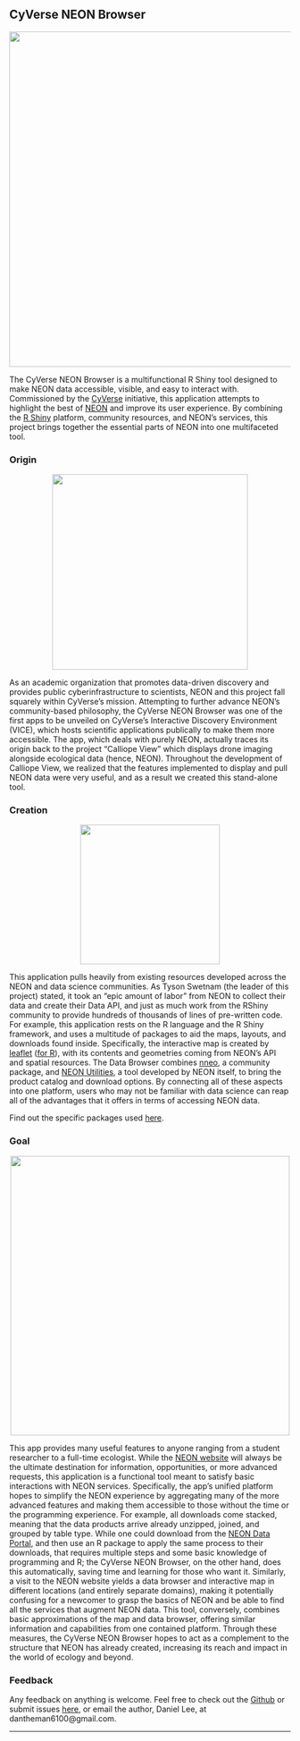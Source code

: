 ## CyVerse NEON Browser

<center><img src='https://github.com/Danielslee51/NEON-Hosted-Browser/blob/master/Img/Earth.jpg?raw=true' width='600' class='center'></center>

The CyVerse NEON Browser is a multifunctional R Shiny tool designed to make NEON data accessible, visible, and easy to interact with. Commissioned by the <a href='https://www.cyverse.org/' target='_blank'>CyVerse</a> initiative, this application attempts to highlight the best of <a href='https://www.neonscience.org/' target='_blank'>NEON</a> and improve its user experience. By combining the <a href='https://shiny.rstudio.com/' target='_blank'>R Shiny</a> platform, community resources, and NEON's services, this project brings together the essential parts of NEON into one multifaceted tool.

### Origin

<center><img src='https://silvrback.s3.amazonaws.com/uploads/c3b34e9c-5131-4ca0-88fc-f5503a422c68/cyverse_cmyk-01.37809aadf1f2.png' width='350'></center>

As an academic organization that promotes data-driven discovery and provides public cyberinfrastructure to scientists, NEON and this project fall squarely within CyVerse's mission. Attempting to further advance NEON's community-based philosophy, the CyVerse NEON Browser was one of the first apps to be unveiled on CyVerse's Interactive Discovery Environment (VICE), which hosts scientific applications publically to make them more accessible. The app, which deals with purely NEON, actually traces its origin back to the project "Calliope View" which displays drone imaging alongside ecological data (hence, NEON). Throughout the development of Calliope View, we realized that the features implemented to display and pull NEON data were very useful, and as a result we created this stand-alone tool.

### Creation

<center><img src='https://rstudio.com/wp-content/uploads/2015/10/r-packages.png' width='250'></center>

This application pulls heavily from existing resources developed across the NEON and data science communities. As Tyson Swetnam (the leader of this project) stated, it took an "epic amount of labor" from NEON to collect their data and create their Data API, and just as much work from the RShiny community to provide hundreds of thousands of lines of pre-written code. For example, this application rests on the R language and the R Shiny framework, and uses a multitude of packages to aid the maps, layouts, and downloads found inside. Specifically, the interactive map is created by <a href='https://leafletjs.com/' target='_blank'>leaflet</a> (<a href='https://rstudio.github.io/leaflet/' target='_blank'>for R</a>), with its contents and geometries coming from NEON's API and spatial resources. The Data Browser combines <a href='https://github.com/ropensci/nneo' target='_blank'>nneo</a>, a community package, and <a href='https://github.com/NEONScience/NEON-utilities' target='_blank'>NEON Utilities</a>, a tool developed by NEON itself, to bring the product catalog and download options. By connecting all of these aspects into one platform, users who may not be familiar with data science can reap all of the advantages that it offers in terms of accessing NEON data.

Find out the specific packages used <a href='https://github.com/Danielslee51/NEON-Shiny-Browser#package-requirements' target='_blank'>here</a>.

### Goal

<center><img src='http://www.sciencemag.org/sites/default/files/styles/article_main_large/public/images/sn-050925N_NEON_led_0.jpg?itok=mMekYRZs' width='500'></center>

This app provides many useful features to anyone ranging from a student researcher to a full-time ecologist. While the <a href='https://www.neonscience.org/' target='_blank'>NEON website</a> will always be the ultimate destination for information, opportunities, or more advanced requests, this application is a functional tool meant to satisfy basic interactions with NEON services. Specifically, the app's unified platform hopes to simplify the NEON experience by aggregating many of the more advanced features and making them accessible to those without the time or the programming experience. For example, all downloads come stacked, meaning that the data products arrive already unzipped, joined, and grouped by table type. While one could download from the <a href='http://data.neonscience.org/home' target='_blank'>NEON Data Portal</a>, and then use an R package to apply the same process to their downloads, that requires multiple steps and some basic knowledge of programming and R; the CyVerse NEON Browser, on the other hand, does this automatically, saving time and learning for those who want it. Similarly, a visit to the NEON website yields a data browser and interactive map in different locations (and entirely separate domains), making it potentially confusing for a newcomer to grasp the basics of NEON and be able to find all the services that augment NEON data. This tool, conversely, combines basic approximations of the map and data browser, offering similar information and capabilities from one contained platform. Through these measures, the CyVerse NEON Browser hopes to act as a complement to the structure that NEON has already created, increasing its reach and impact in the world of ecology and beyond.

### Feedback

Any feedback on anything is welcome. Feel free to check out the <a href='https://github.com/Danielslee51/NEON-Hosted-Browser' target='_blank'>Github</a> or submit issues <a href='https://github.com/Danielslee51/NEON-Hosted-Browser/issues' target='_blank'>here</a>, or email the author, Daniel Lee, at dantheman6100@gmail.com.
<hr>
